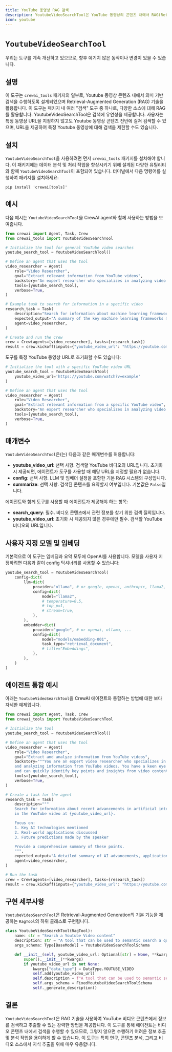 ```yaml
---
title: YouTube 동영상 RAG 검색
description: YoutubeVideoSearchTool은 YouTube 동영상의 콘텐츠 내에서 RAG(Retrieval-Augmented Generation) 검색을 수행하도록 설계되었습니다.
icon: youtube
---
```


# `YoutubeVideoSearchTool`

<Note>
    우리는 도구를 계속 개선하고 있으므로, 향후 예기치 않은 동작이나 변경이 있을 수 있습니다.
</Note>

## 설명

이 도구는 `crewai_tools` 패키지의 일부로, Youtube 동영상 콘텐츠 내에서 의미 기반 검색을 수행하도록 설계되었으며 Retrieval-Augmented Generation (RAG) 기술을 활용합니다.
이 도구는 패키지 내 여러 "검색" 도구 중 하나로, 다양한 소스에 대해 RAG를 활용합니다.
YoutubeVideoSearchTool은 검색에 유연성을 제공합니다. 사용자는 특정 동영상 URL을 지정하지 않고도 Youtube 동영상 콘텐츠 전반에 걸쳐 검색할 수 있으며,
URL을 제공하여 특정 Youtube 동영상에 대해 검색을 제한할 수도 있습니다.

## 설치

`YoutubeVideoSearchTool`을 사용하려면 먼저 `crewai_tools` 패키지를 설치해야 합니다.
이 패키지에는 데이터 분석 및 처리 작업을 향상시키기 위해 설계된 다양한 유틸리티와 함께 `YoutubeVideoSearchTool`이 포함되어 있습니다.
터미널에서 다음 명령어를 실행하여 패키지를 설치하세요:

```shell
pip install 'crewai[tools]'
```

## 예시

다음 예시는 `YoutubeVideoSearchTool`을 CrewAI agent와 함께 사용하는 방법을 보여줍니다.

```python Code
from crewai import Agent, Task, Crew
from crewai_tools import YoutubeVideoSearchTool

# Initialize the tool for general YouTube video searches
youtube_search_tool = YoutubeVideoSearchTool()

# Define an agent that uses the tool
video_researcher = Agent(
    role="Video Researcher",
    goal="Extract relevant information from YouTube videos",
    backstory="An expert researcher who specializes in analyzing video content.",
    tools=[youtube_search_tool],
    verbose=True,
)

# Example task to search for information in a specific video
research_task = Task(
    description="Search for information about machine learning frameworks in the YouTube video at {youtube_video_url}",
    expected_output="A summary of the key machine learning frameworks mentioned in the video.",
    agent=video_researcher,
)

# Create and run the crew
crew = Crew(agents=[video_researcher], tasks=[research_task])
result = crew.kickoff(inputs={"youtube_video_url": "https://youtube.com/watch?v=example"})
```

도구를 특정 YouTube 동영상 URL로 초기화할 수도 있습니다:

```python Code
# Initialize the tool with a specific YouTube video URL
youtube_search_tool = YoutubeVideoSearchTool(
    youtube_video_url='https://youtube.com/watch?v=example'
)

# Define an agent that uses the tool
video_researcher = Agent(
    role="Video Researcher",
    goal="Extract relevant information from a specific YouTube video",
    backstory="An expert researcher who specializes in analyzing video content.",
    tools=[youtube_search_tool],
    verbose=True,
)
```

## 매개변수

`YoutubeVideoSearchTool`은(는) 다음과 같은 매개변수를 허용합니다:

- **youtube_video_url**: 선택 사항. 검색할 YouTube 비디오의 URL입니다. 초기화 시 제공되면, 에이전트가 도구를 사용할 때 해당 URL을 지정할 필요가 없습니다.
- **config**: 선택 사항. LLM 및 임베더 설정을 포함한 기본 RAG 시스템의 구성입니다.
- **summarize**: 선택 사항. 검색된 콘텐츠를 요약할지 여부입니다. 기본값은 `False`입니다.

에이전트와 함께 도구를 사용할 때 에이전트가 제공해야 하는 항목:

- **search_query**: 필수. 비디오 콘텐츠에서 관련 정보를 찾기 위한 검색 질의입니다.
- **youtube_video_url**: 초기화 시 제공되지 않은 경우에만 필수. 검색할 YouTube 비디오의 URL입니다.

## 사용자 지정 모델 및 임베딩

기본적으로 이 도구는 임베딩과 요약 모두에 OpenAI를 사용합니다. 모델을 사용자 지정하려면 다음과 같이 config 딕셔너리를 사용할 수 있습니다:

```python Code
youtube_search_tool = YoutubeVideoSearchTool(
    config=dict(
        llm=dict(
            provider="ollama", # or google, openai, anthropic, llama2, ...
            config=dict(
                model="llama2",
                # temperature=0.5,
                # top_p=1,
                # stream=true,
            ),
        ),
        embedder=dict(
            provider="google", # or openai, ollama, ...
            config=dict(
                model="models/embedding-001",
                task_type="retrieval_document",
                # title="Embeddings",
            ),
        ),
    )
)
```

## 에이전트 통합 예시

아래는 `YoutubeVideoSearchTool`을 CrewAI 에이전트와 통합하는 방법에 대한 보다 자세한 예제입니다.

```python Code
from crewai import Agent, Task, Crew
from crewai_tools import YoutubeVideoSearchTool

# Initialize the tool
youtube_search_tool = YoutubeVideoSearchTool()

# Define an agent that uses the tool
video_researcher = Agent(
    role="Video Researcher",
    goal="Extract and analyze information from YouTube videos",
    backstory="""You are an expert video researcher who specializes in extracting
    and analyzing information from YouTube videos. You have a keen eye for detail
    and can quickly identify key points and insights from video content.""",
    tools=[youtube_search_tool],
    verbose=True,
)

# Create a task for the agent
research_task = Task(
    description="""
    Search for information about recent advancements in artificial intelligence
    in the YouTube video at {youtube_video_url}.

    Focus on:
    1. Key AI technologies mentioned
    2. Real-world applications discussed
    3. Future predictions made by the speaker

    Provide a comprehensive summary of these points.
    """,
    expected_output="A detailed summary of AI advancements, applications, and future predictions from the video.",
    agent=video_researcher,
)

# Run the task
crew = Crew(agents=[video_researcher], tasks=[research_task])
result = crew.kickoff(inputs={"youtube_video_url": "https://youtube.com/watch?v=example"})
```

## 구현 세부사항

`YoutubeVideoSearchTool`은 Retrieval-Augmented Generation의 기본 기능을 제공하는 `RagTool`의 하위 클래스로 구현됩니다.

```python Code
class YoutubeVideoSearchTool(RagTool):
    name: str = "Search a Youtube Video content"
    description: str = "A tool that can be used to semantic search a query from a Youtube Video content."
    args_schema: Type[BaseModel] = YoutubeVideoSearchToolSchema

    def __init__(self, youtube_video_url: Optional[str] = None, **kwargs):
        super().__init__(**kwargs)
        if youtube_video_url is not None:
            kwargs["data_type"] = DataType.YOUTUBE_VIDEO
            self.add(youtube_video_url)
            self.description = f"A tool that can be used to semantic search a query the {youtube_video_url} Youtube Video content."
            self.args_schema = FixedYoutubeVideoSearchToolSchema
            self._generate_description()
```

## 결론

`YoutubeVideoSearchTool`은 RAG 기술을 사용하여 YouTube 비디오 콘텐츠에서 정보를 검색하고 추출할 수 있는 강력한 방법을 제공합니다. 이 도구를 통해 에이전트는 비디오 콘텐츠 내에서 검색을 수행할 수 있으므로, 그렇지 않으면 수행하기 어려운 정보 추출 및 분석 작업을 용이하게 할 수 있습니다. 이 도구는 특히 연구, 콘텐츠 분석, 그리고 비디오 소스에서 지식 추출을 위해 매우 유용합니다.

